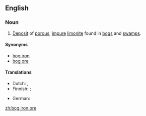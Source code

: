 ==English==

===Noun===
{{wikipedia}}
{{en-noun|sg=[[bog iron]] [[ore]]|-}}

# {{geology}} [[deposit|Deposit]] of [[porous]], [[impure]] [[limonite]] found in [[bog]]s and [[swamp]]s.

====Synonyms====
* [[bog iron]]
* [[bog ore]]

====Translations====
{{trans-top|deposit}}
* Dutch: {{t+|nl|oer|n}}, {{t-|nl|ijzeroer|n}}
* Finnish: {{t+|fi|suomalmi}} {{qualifier|in bog}}; {{t|fi|järvimalmi}} {{qualifier|in lake}}
{{trans-mid}}
* German: {{t-|de|Raseneisenstein|f}}
{{trans-bottom}}

[[zh:bog iron ore]]